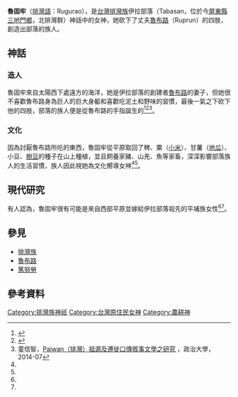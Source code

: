 '''魯固牢'''（[[排灣語|排灣語]]：Rugurao），是[[台灣|台灣]][[排灣族|排灣族]]伊拉部落（Tabasan，位於今[[屏東縣|屏東縣]][[三地門鄉|三地門鄉]]，北排灣群）神話中的女神，她砍下了丈夫[[魯布路|魯布路]]（Ruprun）的四肢，創造出部落的族人。
==神話==
===造人===
魯固牢來自太陽西下處遠方的海洋，她是伊拉部落的創建者[[魯布路|魯布路]]的妻子，但她很不喜歡魯布路身為巨人的巨大身軀和喜歡吃泥土和野味的習慣，最後一氣之下砍下他的四肢，部落的族人便是從魯布路的手指誕生的<ref name="排灣族傳說集">{{cite book|author=小林保祥|title=排灣族傳說集－台灣原住民研究資料叢書2|url=https://www.sanmin.com.tw/product/index/001570588|publisher=南天|date=1998|isbn=9789576384769|access-date=2020-12-21|archive-date=2020-07-20|archive-url=https://web.archive.org/web/20200720114932/https://www.sanmin.com.tw/product/index/001570588|dead-url=no}}</ref><ref name="番族慣習調查報告書 排灣族">{{cite book |author=小島由道、安原信三、小林保祥|title=《番族慣習調查報告書 排灣族》 |publisher=臺灣總督府臨時臺灣舊慣調查會|year=1920 |isbn=9576719739}}</ref><ref name="Paiwan（排灣）祖源及遷徙口傳敘事文學之研究">童信智，[https://nccur.lib.nccu.edu.tw/bitstream/140.119/74933/1/950301.pdf Paiwan（排灣）祖源及遷徙口傳敘事文學之研究] {{Wayback|url=https://nccur.lib.nccu.edu.tw/bitstream/140.119/74933/1/950301.pdf |date=20170808050822 }}，政治大學，2014-07</ref>。
===文化===
因為討厭魯布路所吃的東西，魯固牢從平原取回了稗、粟（[[小米|小米]]）、甘薯（[[地瓜|地瓜]]）、小豆、[[樹豆|樹豆]]的種子在山上種植，並且飼養家豬、山羌、魚等家畜，深深影響部落族人的生活習慣，族人因此視她為文化嚮導女神<ref name="番族慣習調查報告書 排灣族"/><ref name="Paiwan（排灣）祖源及遷徙口傳敘事文學之研究"/>。
==現代研究==
有人認為，魯固牢很有可能是來自西部平原並嫁給伊拉部落祖先的平埔族女性<ref name="番族慣習調查報告書 排灣族"/><ref name="Paiwan（排灣）祖源及遷徙口傳敘事文學之研究"/>。
==參見==
*[[排灣族|排灣族]]
*[[魯布路|魯布路]]
*[[篤努勞|篤努勞]]
==參考資料==
{{reflist}}

[[Category:排灣族神祇|Category:排灣族神祇]]
[[Category:台灣原住民女神|Category:台灣原住民女神]]
[[Category:農耕神|Category:農耕神]]
{{Myth-stub}}